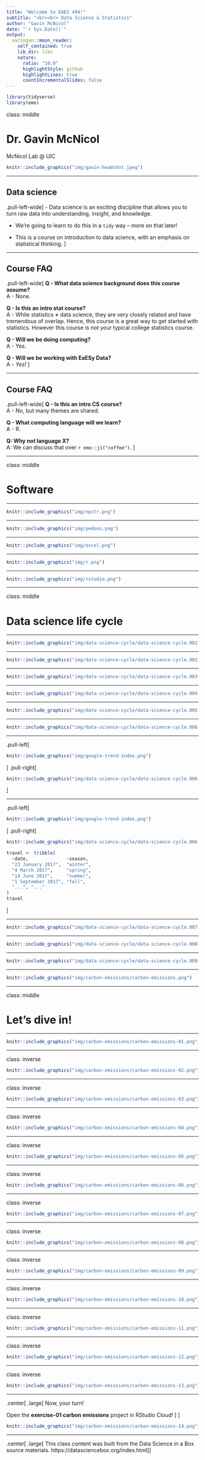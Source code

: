 ```yaml
---
title: "Welcome to EAES 494!"
subtitle: "<br><br> Data Science & Statistics"
author: "Gavin McNicol"
date: "`r Sys.Date()`"
output:
  xaringan::moon_reader:
    self_contained: true
    lib_dir: libs
    nature:
      ratio: "16:9"
      highlightStyle: github
      highlightLines: true
      countIncrementalSlides: false
---
```


```r
library(tidyverse)
library(emo)
```

class: middle

# Dr. Gavin McNicol
McNicol Lab @ UIC

```r
knitr::include_graphics("img/gavin-headshot.jpeg")
```

---

## Data science

.pull-left-wide[
- Data science is an exciting discipline that allows you to turn raw data into understanding, insight, and knowledge. 

- We're going to learn to do this in a `tidy` way -- more on that later!

- This is a course on introduction to data science, with an emphasis on statistical thinking.
]

---

## Course FAQ

.pull-left-wide[
**Q - What data science background does this course assume?**  
A - None.

**Q - Is this an intro stat course?**  
A - While statistics $\ne$ data science, they are very closely related and have tremendous of overlap. Hence, this course is a great way to get started with statistics. However this course is *not* your typical college statistics course.

**Q - Will we be doing computing?**   
A - Yes.

**Q - Will we be working with EaESy Data?**   
A - *Yes!*
]

---

## Course FAQ

.pull-left-wide[
**Q - Is this an intro CS course?**  
A - No, but many themes are shared.

**Q - What computing language will we learn?**  
A - R.

**Q: Why not language X?**  
A: We can discuss that over `r emo::ji("coffee")`.
]

---

class: middle

# Software

---

```r
knitr::include_graphics("img/npctr.png")
```

---

```r
knitr::include_graphics("img/pedons.png")
```

---

```r
knitr::include_graphics("img/excel.png")
```

---

```r
knitr::include_graphics("img/r.png")
```

---

```r
knitr::include_graphics("img/rstudio.png")
```

---

class: middle

# Data science life cycle

---

```r
knitr::include_graphics("img/data-science-cycle/data-science-cycle.001.png")
```

---

```r
knitr::include_graphics("img/data-science-cycle/data-science-cycle.002.png")
```

---

```r
knitr::include_graphics("img/data-science-cycle/data-science-cycle.003.png")
```

---

```r
knitr::include_graphics("img/data-science-cycle/data-science-cycle.004.png")
```

---

```r
knitr::include_graphics("img/data-science-cycle/data-science-cycle.005.png")
```

---

```r
knitr::include_graphics("img/data-science-cycle/data-science-cycle.006.png")
```

---

.pull-left[
```r
knitr::include_graphics("img/google-trend-index.png")
```
]
.pull-right[
```r
knitr::include_graphics("img/data-science-cycle/data-science-cycle.006.png")
```
]

---

.pull-left[
```r
knitr::include_graphics("img/google-trend-index.png")
```
]
.pull-right[
```r
knitr::include_graphics("img/data-science-cycle/data-science-cycle.006.png")
```
```r
travel <- tribble(
  ~date,              ~season,
  "23 January 2017",  "winter",
  "4 March 2017",     "spring",
  "14 June 2017",     "summer",
  "1 September 2017", "fall",
  "...", "..."
)
travel
```
]

---

```r
knitr::include_graphics("img/data-science-cycle/data-science-cycle.007.png")
```

---

```r
knitr::include_graphics("img/data-science-cycle/data-science-cycle.008.png")
```

---

```r
knitr::include_graphics("img/data-science-cycle/data-science-cycle.009.png")
```

---

```r
knitr::include_graphics("img/carbon-emissions/carbon-emissions.png")
```

---

class: middle

# Let's dive in!

---

```r
knitr::include_graphics("img/carbon-emissions/carbon-emissions-01.png")
```

---

class: inverse

```r
knitr::include_graphics("img/carbon-emissions/carbon-emissions-02.png")
```

---

class: inverse

```r
knitr::include_graphics("img/carbon-emissions/carbon-emissions-03.png")
```

---

class: inverse

```r
knitr::include_graphics("img/carbon-emissions/carbon-emissions-04.png")
```

---

class: inverse

```r
knitr::include_graphics("img/carbon-emissions/carbon-emissions-05.png")
```

---

class: inverse

```r
knitr::include_graphics("img/carbon-emissions/carbon-emissions-06.png")
```

---

class: inverse

```r
knitr::include_graphics("img/carbon-emissions/carbon-emissions-07.png")
```

---

class: inverse

```r
knitr::include_graphics("img/carbon-emissions/carbon-emissions-08.png")
```

---

class: inverse

```r
knitr::include_graphics("img/carbon-emissions/carbon-emissions-09.png")
```

---

class: inverse

```r
knitr::include_graphics("img/carbon-emissions/carbon-emissions-10.png")
```

---

class: inverse

```r
knitr::include_graphics("img/carbon-emissions/carbon-emissions-11.png")
```

---

class: inverse

```r
knitr::include_graphics("img/carbon-emissions/carbon-emissions-12.png")
```

---

class: inverse

```r
knitr::include_graphics("img/carbon-emissions/carbon-emissions-13.png")
```

---

.center[
.large[
Now, your turn!

Open the **exercise-01 carbon emissions** project in RStudio Cloud!
]
]

```r
knitr::include_graphics("img/carbon-emissions/carbon-emissions-14.png")
```

---

.center[
.large[
This class content was built from the Data Science in a Box source materials.
https://datasciencebox.org/index.html
]
]
